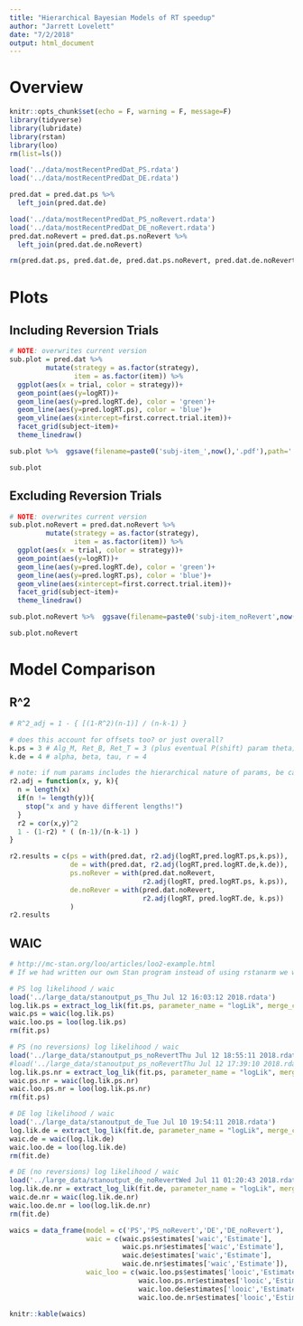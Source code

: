 ```yaml
---
title: "Hierarchical Bayesian Models of RT speedup"
author: "Jarrett Lovelett"
date: "7/2/2018"
output: html_document
---
```


# Overview  

```r
knitr::opts_chunk$set(echo = F, warning = F, message=F)
library(tidyverse)
library(lubridate)
library(rstan)
library(loo)
rm(list=ls())
```

```r
load('../data/mostRecentPredDat_PS.rdata')
load('../data/mostRecentPredDat_DE.rdata')

pred.dat = pred.dat.ps %>% 
  left_join(pred.dat.de)

load('../data/mostRecentPredDat_PS_noRevert.rdata')
load('../data/mostRecentPredDat_DE_noRevert.rdata')
pred.dat.noRevert = pred.dat.ps.noRevert %>% 
  left_join(pred.dat.de.noRevert)

rm(pred.dat.ps, pred.dat.de, pred.dat.ps.noRevert, pred.dat.de.noRevert)
```

# Plots

## Including Reversion Trials

```r
# NOTE: overwrites current version
sub.plot = pred.dat %>%
         mutate(strategy = as.factor(strategy),
                item = as.factor(item)) %>%
  ggplot(aes(x = trial, color = strategy))+
  geom_point(aes(y=logRT))+
  geom_line(aes(y=pred.logRT.de), color = 'green')+
  geom_line(aes(y=pred.logRT.ps), color = 'blue')+
  geom_vline(aes(xintercept=first.correct.trial.item))+
  facet_grid(subject~item)+
  theme_linedraw()

sub.plot %>%  ggsave(filename=paste0('subj-item_',now(),'.pdf'),path='../plots/', width = 25, height = 40, device= 'pdf')

sub.plot
```

## Excluding Reversion Trials

```r
# NOTE: overwrites current version
sub.plot.noRevert = pred.dat.noRevert %>%
         mutate(strategy = as.factor(strategy),
                item = as.factor(item)) %>%
  ggplot(aes(x = trial, color = strategy))+
  geom_point(aes(y=logRT))+
  geom_line(aes(y=pred.logRT.de), color = 'green')+
  geom_line(aes(y=pred.logRT.ps), color = 'blue')+
  geom_vline(aes(xintercept=first.correct.trial.item))+
  facet_grid(subject~item)+
  theme_linedraw()

sub.plot.noRevert %>%  ggsave(filename=paste0('subj-item_noRevert',now(),'.pdf'),path='../plots/', width = 25, height = 40, device= 'pdf')

sub.plot.noRevert
```

# Model Comparison

## R^2

```r
# R^2_adj = 1 - { [(1-R^2)(n-1)] / (n-k-1) }

# does this account for offsets too? or just overall?
k.ps = 3 # Alg_M, Ret_B, Ret_T = 3 (plus eventual P(shift) param theta)
k.de = 4 # alpha, beta, tau, r = 4

# note: if num params includes the hierarchical nature of params, be careful of potentially poorly-behaved adj r^2 when k >> 1 
r2.adj = function(x, y, k){
  n = length(x)
  if(n != length(y)){
    stop("x and y have different lengths!")
  }
  r2 = cor(x,y)^2
  1 - (1-r2) * ( (n-1)/(n-k-1) )
}

r2.results = c(ps = with(pred.dat, r2.adj(logRT,pred.logRT.ps,k.ps)),
               de = with(pred.dat, r2.adj(logRT,pred.logRT.de,k.de)),
               ps.noRever = with(pred.dat.noRevert, 
                                 r2.adj(logRT, pred.logRT.ps, k.ps)),
               de.noRever = with(pred.dat.noRevert, 
                                 r2.adj(logRT, pred.logRT.de, k.ps))
               )
r2.results
```

## WAIC
```r
# http://mc-stan.org/loo/articles/loo2-example.html
# If we had written our own Stan program instead of using rstanarm we would pass an array or matrix of log-liklihood values to the loo function (see, e.g. help("loo.array", package = "loo"))

# PS log likelihood / waic
load('../large_data/stanoutput_ps_Thu Jul 12 16:03:12 2018.rdata')
log.lik.ps = extract_log_lik(fit.ps, parameter_name = "logLik", merge_chains = TRUE)
waic.ps = waic(log.lik.ps)
waic.loo.ps = loo(log.lik.ps)
rm(fit.ps)

# PS (no reversions) log likelihood / waic
load('../large_data/stanoutput_ps_noRevertThu Jul 12 18:55:11 2018.rdata')
#load('../large_data/stanoutput_ps_noRevertThu Jul 12 17:39:10 2018.rdata')
log.lik.ps.nr = extract_log_lik(fit.ps, parameter_name = "logLik", merge_chains = TRUE)
waic.ps.nr = waic(log.lik.ps.nr)
waic.loo.ps.nr = loo(log.lik.ps.nr)
rm(fit.ps)

# DE log likelihood / waic
load('../large_data/stanoutput_de_Tue Jul 10 19:54:11 2018.rdata')
log.lik.de = extract_log_lik(fit.de, parameter_name = "logLik", merge_chains = TRUE)
waic.de = waic(log.lik.de)
waic.loo.de = loo(log.lik.de)
rm(fit.de)

# DE (no reversions) log likelihood / waic
load('../large_data/stanoutput_de_noRevertWed Jul 11 01:20:43 2018.rdata')
log.lik.de.nr = extract_log_lik(fit.de, parameter_name = "logLik", merge_chains = TRUE)
waic.de.nr = waic(log.lik.de.nr)
waic.loo.de.nr = loo(log.lik.de.nr)
rm(fit.de)

waics = data_frame(model = c('PS','PS_noRevert','DE','DE_noRevert'),
                   waic = c(waic.ps$estimates['waic','Estimate'],
                            waic.ps.nr$estimates['waic','Estimate'],
                            waic.de$estimates['waic','Estimate'],
                            waic.de.nr$estimates['waic','Estimate']),
                   waic_loo = c(waic.loo.ps$estimates['looic','Estimate'], 
                                waic.loo.ps.nr$estimates['looic','Estimate'], 
                                waic.loo.de$estimates['looic','Estimate'], 
                                waic.loo.de.nr$estimates['looic','Estimate']))

knitr::kable(waics)

```


